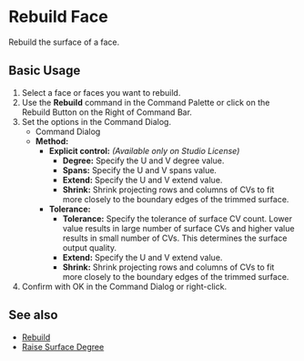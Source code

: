 
# Rebuild Face

<Reference shortcut="" command="Rebuild" button="In Suggested Commands Menu" buttonIcon="button-rebuild"/>

Rebuild the surface of a face.

## Basic Usage

1. Select a face or faces you want to rebuild.
2. Use the **Rebuild** command in the Command Palette or click on the Rebuild Button <ButtonIcon type="button-rebuild"/> on the Right of Command Bar.
3. Set the options in the Command Dialog.
    - <Kst>Command Dialog</Kst>
    - **Method:**
        - **Explicit control:** *(Available only on Studio License)*
            - **Degree:** Specify the U and V degree value.
            - **Spans:** Specify the U and V spans value.
            - **Extend:** Specify the U and V extend value.
            - **Shrink:** Shrink projecting rows and columns of CVs to fit more closely to the boundary edges of the trimmed surface.
        - **Tolerance:**
            - **Tolerance:** Specify the tolerance of surface CV count. Lower value results in large number of surface CVs and higher value results in small number of CVs. This determines the surface output quality.
            - **Extend:** Specify the U and V extend value.
            - **Shrink:** Shrink projecting rows and columns of CVs to fit more closely to the boundary edges of the trimmed surface.
5. Confirm with OK in the Command Dialog or right-click.

<VideoPlayer fileName="rebuild-face"/>

## See also
- [Rebuild](rebuild)
- [Raise Surface Degree](raise-surface-degree)
